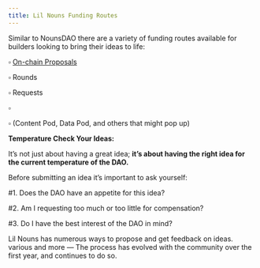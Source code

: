 ```yaml
---
title: Lil Nouns Funding Routes
---
```


Similar to NounsDAO there are a variety of funding routes available for builders looking to bring their ideas to life:

▫ [On-chain Proposals](https://lilnouns.wtf/vote)

▫ <Nutshell children="Prop.House" glossaryEntry="content/glossary/prop_house.mdx" /> Rounds

▫ <Nutshell children="Lil Funding" glossaryEntry="content/glossary/CH4-Lil-Funding.mdx" />  Requests

▫ <Nutshell children="Lil Sister Fund" glossaryEntry="content/glossary/Lil-Sisters-Fund.mdx" />&#x20;

▫ <Nutshell children="Pods" glossaryEntry="content/glossary/Pods.mdx" /> (Content Pod, Data Pod, and others that might pop up)

**Temperature Check Your Ideas:**

It’s not just about having a great idea; **it’s about having the right idea for the current temperature of the DAO.**

Before submitting an idea it’s important to ask yourself:

\#1. Does the DAO have an appetite for this idea?

\#2. Am I requesting too much or too little for compensation?

\#3. Do I have the best interest of the DAO in mind?

Lil Nouns has numerous ways to propose and get feedback on ideas. <Nutshell children="PropLot," glossaryEntry="content/glossary/proplot.mdx" /> various <Nutshell children="Discord channels," glossaryEntry="content/glossary/discord.mdx" /> and more — The process has evolved with the community over the first year, and continues to do so.

